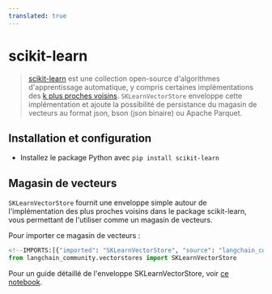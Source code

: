 ```yaml
---
translated: true
---
```


# scikit-learn

>[scikit-learn](https://scikit-learn.org/stable/) est une collection open-source d'algorithmes d'apprentissage automatique, y compris certaines implémentations des [k plus proches voisins](https://scikit-learn.org/stable/modules/generated/sklearn.neighbors.NearestNeighbors.html). `SKLearnVectorStore` enveloppe cette implémentation et ajoute la possibilité de persistance du magasin de vecteurs au format json, bson (json binaire) ou Apache Parquet.

## Installation et configuration

- Installez le package Python avec `pip install scikit-learn`

## Magasin de vecteurs

`SKLearnVectorStore` fournit une enveloppe simple autour de l'implémentation des plus proches voisins dans le package scikit-learn, vous permettant de l'utiliser comme un magasin de vecteurs.

Pour importer ce magasin de vecteurs :

```python
<!--IMPORTS:[{"imported": "SKLearnVectorStore", "source": "langchain_community.vectorstores", "docs": "https://api.python.langchain.com/en/latest/vectorstores/langchain_community.vectorstores.sklearn.SKLearnVectorStore.html", "title": "scikit-learn"}]-->
from langchain_community.vectorstores import SKLearnVectorStore
```

Pour un guide détaillé de l'enveloppe SKLearnVectorStore, voir [ce notebook](/docs/integrations/vectorstores/sklearn).
